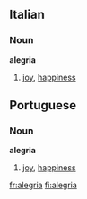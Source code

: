 {{see|alegría}}

==Italian==

===Noun===
'''alegria''' {{f}}
# [[joy]], [[happiness]]

==Portuguese==

===Noun===
'''alegria''' {{f}}
# [[joy]], [[happiness]]

[[fr:alegria]]
[[fi:alegria]]